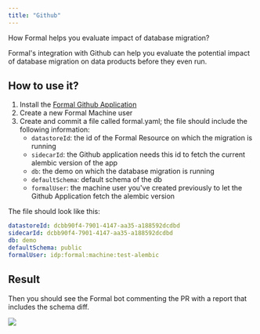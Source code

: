 ```yaml
---
title: "Github"
---
```


How Formal helps you evaluate impact of database migration?

Formal's integration with Github can help you evaluate the potential impact of database migration on data products before they even run.

## How to use it?

1. Install the [Formal Github Application](https://app.joinformal.com/dashboard/integrations/github)
2. Create a new Formal Machine user
3. Create and commit a file called formal.yaml; the file should include the following information:
   - `datastoreId`: the id of the Formal Resource on which the migration is running
   - `sidecarId`: the Github application needs this id to fetch the current alembic version of the app
   - `db`: the demo on which the database migration is running
   - `defaultSchema`: default schema of the db
   - `formalUser`: the machine user you've created previously to let the Github Application fetch the alembic version

The file should look like this:

```yaml
datastoreId: dcbb90f4-7901-4147-aa35-a188592dcdbd
sidecarId: dcbb90f4-7901-4147-aa35-a188592dcdbd
db: demo
defaultSchema: public
formalUser: idp:formal:machine:test-alembic
```

## Result

Then you should see the Formal bot commenting the PR with a report that includes the schema diff.

<img src="/assets/images/github_example.png" />
